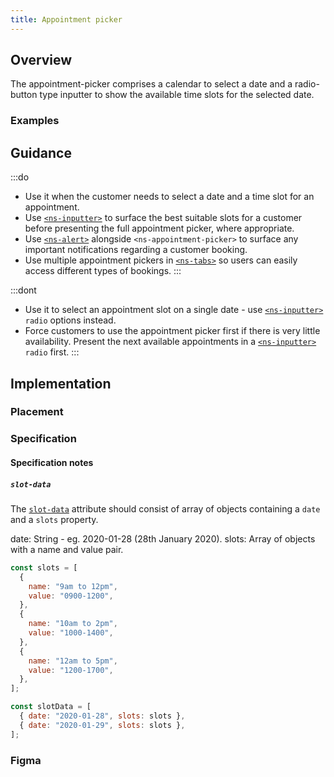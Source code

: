 ```yaml
---
title: Appointment picker
---
```





## Overview

<CompDetails name={componentName} />

The appointment-picker comprises a calendar to select a date and a radio-button type inputter to show the available time slots for the selected date.

### Examples

<ExampleViewer type="standard" />

## Guidance

:::do
- Use it when the customer needs to select a date and a time slot for an appointment.
- Use [`<ns-inputter>`](/components/ns-inputter) to surface the best suitable slots for a customer before presenting the full appointment picker, where appropriate.
- Use [`<ns-alert>`](/components/ns-alert) alongside `<ns-appointment-picker>` to surface any important notifications regarding a customer booking.
- Use multiple appointment pickers in [`<ns-tabs>`](/components/ns-tabs) so users can easily access different types of bookings.
:::

:::dont
- Use it to select an appointment slot on a single date - use [`<ns-inputter>`](/components/ns-inputter#most-common-input-types) `radio` options instead.
- Force customers to use the appointment picker first if there is very little availability. Present the next available appointments in a [`<ns-inputter>`](/components/ns-inputter#most-common-input-types) `radio` first.
:::

## Implementation

### Placement

<Placement name={componentName} />

### Specification

<Specification name={componentName} />

#### Specification notes

##### `slot-data`

The [`slot-data`](#specification-attribute-slot-data) attribute should consist of array of objects containing a `date` and a `slots` property.

date: String - eg. 2020-01-28 (28th January 2020).
slots: Array of objects with a name and value pair.

```js
const slots = [
  {
    name: "9am to 12pm",
    value: "0900-1200",
  },
  {
    name: "10am to 2pm",
    value: "1000-1400",
  },
  {
    name: "12am to 5pm",
    value: "1200-1700",
  },
];

const slotData = [
  { date: "2020-01-28", slots: slots },
  { date: "2020-01-29", slots: slots },
];
```

### Figma

<Figma name={componentName} />
